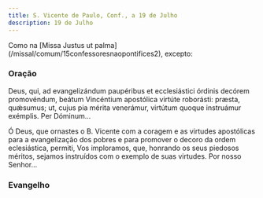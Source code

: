 ```yaml
---
title: S. Vicente de Paulo, Conf., a 19 de Julho
description: 19 de Julho
---
```



<aside>
  Como na [Missa Justus ut palma](/missal/comum/15confessoresnaopontifices2),
  excepto:
</aside>

### Oração

<div class="side-by-side not-content">

Deus, qui, ad evangelizándum paupéribus et ecclesiástici órdinis decórem promovéndum, beátum Vincéntium apostólica virtúte roborásti: præsta, quǽsumus; ut, cujus pia mérita venerámur, virtútum quoque instruámur exémplis. Per Dóminum...

Ó Deus, que ornastes o B. Vicente com a coragem e as virtudes apostólicas para a evangelização dos pobres e para promover o decoro da ordem eclesiástica, permiti, Vos imploramos, que, honrando os seus piedosos méritos, sejamos instruídos com o exemplo de suas virtudes. Por nosso Senhor...

</div>

### Evangelho

<LinkCard href="/missal/santos/02-06-1#evangelho" title="S. Tito, B. e Conf." />
